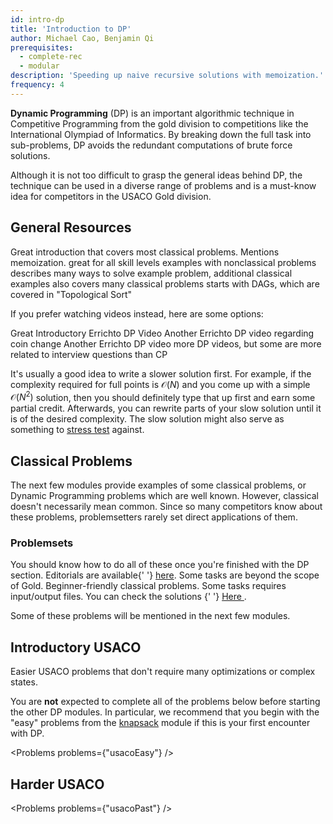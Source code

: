 ```yaml
---
id: intro-dp
title: 'Introduction to DP'
author: Michael Cao, Benjamin Qi
prerequisites:
  - complete-rec
  - modular
description: 'Speeding up naive recursive solutions with memoization.'
frequency: 4
---
```




<!-- 	new Problem(
		'Gold',
		'Moortal Cowmbat',
		'971',
		'Hard',
		true,
		['DP', 'Prefix Sums', 'All Pairs Shortest Path'],
		'dp[first i letters form valid combo][last letter] -> time, Floyd Warshall on alphabet, then use prefix sums to speed up transitions.'
	), -->

**Dynamic Programming** (DP) is an important algorithmic technique in Competitive Programming from the gold division to competitions like the International Olympiad of Informatics. By breaking down the full task into sub-problems, DP avoids the redundant computations of brute force solutions.

Although it is not too difficult to grasp the general ideas behind DP, the technique can be used in a diverse range of problems and is a must-know idea for competitors in the USACO Gold division.

## General Resources

<Resources>
	<Resource source="CPH" title="7 - DP" starred>
		Great introduction that covers most classical problems. Mentions
		memoization.
	</Resource>
	<Resource
		source="TC"
		title="DP from Novice to Advanced"
		url="dynamic-programming-from-novice-to-advanced"
	>
		great for all skill levels
	</Resource>
	<Resource source="CPC" title="6 - DP" url="06_dynamic_programming">
		examples with nonclassical problems
	</Resource>
	<Resource source="CP2" title="3.5 - DP">
		describes many ways to solve example problem, additional classical examples
	</Resource>
	<Resource
		source="HR@HackerRank"
		title="DP"
		url="https://www.hackerrank.com/topics/dynamic-programming"
	>
		also covers many classical problems
	</Resource>
	<Resource source="PAPS" title="9 - DP">
		starts with DAGs, which are covered in "Topological Sort"
	</Resource>
</Resources>

If you prefer watching videos instead, here are some options:

<Resources>
	<Resource
		source="Youtube"
		title="Errichto DP #1 - Fibonacci, iteration vs recursion"
		url="https://www.youtube.com/watch?v=YBSt1jYwVfU"
	>
		Great Introductory Errichto DP Video
	</Resource>
	<Resource
		source="Youtube"
		title="Errichto DP #2 - Coin change, double counting"
		url="https://www.youtube.com/watch?v=1mtvm2ubHCY"
	>
		Another Errichto DP video regarding coin change
	</Resource>
	<Resource
		source="Youtube"
		title="Errichto DP #3 - Line of Wines"
		url="https://www.youtube.com/watch?v=pwpOC1dph6U"
	>
		Another Errichto DP video
	</Resource>
	<Resource
		source="Youtube"
		title="WilliamFiset DP Videos"
		url="https://www.youtube.com/watch?v=_tur2nPkIKo&list=PLDV1Zeh2NRsAsbafOroUBnNV8fhZa7P4u"
	>
		more DP videos, but some are more related to interview questions than CP
	</Resource>
</Resources>

<Info title="Pro Tip">

It's usually a good idea to write a slower solution first. For example, if the complexity required for full points is $\mathcal{O}(N)$ and you come up with a simple $\mathcal{O}(N^2)$ solution, then you should definitely type that up first and earn some partial credit. Afterwards, you can rewrite parts of your slow solution until it is of the desired complexity. The slow solution might also serve as something to [stress test](/general/debugging-lang#stress-testing) against.

</Info>

## Classical Problems

The next few modules provide examples of some classical problems, or Dynamic Programming problems which are well known. However, classical doesn't necessarily mean common. Since so many competitors know about these problems, problemsetters rarely set direct applications of them. <!-- Solutions for most of these problems can be found in Chapter 7 of CPH.
 -->

### Problemsets

<!-- Dynamic Programming is a huge topic, so if you want more practice,  -->

<!-- Here are some other classical problemsets that we found interesting. -->

<Resources>
	<Resource
		source="CSES"
		title="DP Section"
		url="https://cses.fi/problemset/list/"
		starred
	>
		You should know how to do all of these once you're finished with the DP
		section. Editorials are available{' '}
		<a href="https://codeforces.com/blog/entry/70018">here</a>.
	</Resource>
	<Resource
		source="AC@AtCoder"
		title="DP Contest"
		url="https://atcoder.jp/contests/dp/tasks"
		starred
	>
		Some tasks are beyond the scope of Gold.
	</Resource>
	<Resource
		source="CF@Codeforces"
		title="Beginner DP Contest"
		url="https://codeforces.com/blog/entry/86532"
	>
		Beginner-friendly classical problems. Some tasks requires input/output
		files. You can check the solutions
		{' '}
		<a href="https://github.com/Farrius/cp/tree/master/codeforces/gym_contest/dp_div3_practice">
			Here
		</a>
		.
	</Resource>
</Resources>

Some of these problems will be mentioned in the next few modules.

## Introductory USACO

Easier USACO problems that don't require many optimizations or complex states.

<Info title="Note - Ordering of DP Modules">

You are **not** expected to complete all of the problems below before starting the other DP modules. In particular, we recommend that you begin with the "easy" problems from the [knapsack](/gold/knapsack) module if this is your first encounter with DP.

</Info>

<Problems problems={"usacoEasy"} />

## Harder USACO

<!-- Finish with some more challenging Dynamic Programming problems!  -->

<!-- Can be very difficult.  -->

<!-- You might want to try easier tasks in the next few modules first. -->

<!-- so skip around if you want. -->

<Problems problems={"usacoPast"} />
